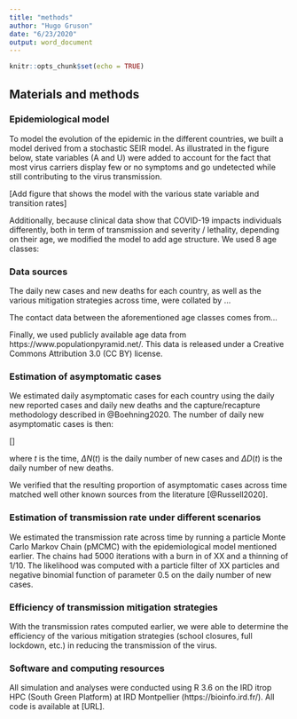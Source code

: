 ```yaml
---
title: "methods"
author: "Hugo Gruson"
date: "6/23/2020"
output: word_document
---
```


```r
knitr::opts_chunk$set(echo = TRUE)
```

## Materials and methods

### Epidemiological model

To model the evolution of the epidemic in the different countries, we built a
model derived from a stochastic SEIR model. As illustrated in the figure
below, state variables (A and U) were added to account for the fact that most
virus carriers display few or no symptoms and go undetected while still 
contributing to the virus transmission.

[Add figure that shows the model with the various state variable and transition
rates]

Additionally, because clinical data show that COVID-19 impacts individuals
differently, both in term of transmission and severity / lethality, depending on
their age, we modified the model to add age structure. We used 8 age classes:

### Data sources

The daily new cases and new deaths for each country, as well as the various
mitigation strategies across time, were collated by ...

The contact data between the aforementioned age classes comes from...

Finally, we used publicly available age data from 
https://www.populationpyramid.net/. This data is released under a Creative 
Commons Attribution 3.0 (CC BY) license.

### Estimation of asymptomatic cases

We estimated daily asymptomatic cases for each country using the daily new
reported cases and daily new deaths and the capture/recapture methodology
described in @Boehning2020. The number of daily new asymptomatic cases is then:

\[\frac{\Delta N(t)[\Delta N(t)-1]}{1+\max(0,\Delta N(t-1)-\Delta D(t))}\]

where $t$ is the time, $\Delta N(t)$ is the daily number of new cases and 
$\Delta D(t)$ is the daily number of new deaths.

We verified that the resulting proportion of asymptomatic cases across time
matched well other known sources from the literature [@Russell2020].

### Estimation of transmission rate under different scenarios

We estimated the transmission rate across time by running a particle Monte Carlo
Markov Chain (pMCMC) with the epidemiological model mentioned earlier. The
chains had 5000 iterations with a burn in of XX and a thinning of 1/10. The
likelihood was computed with a particle filter of XX particles and negative
binomial function of parameter 0.5 on the daily number of new cases.

### Efficiency of transmission mitigation strategies

With the transmission rates computed earlier, we were able to determine the 
efficiency of the various mitigation strategies (school closures, full lockdown,
etc.) in reducing the transmission of the virus.

### Software and computing resources

All simulation and analyses were conducted using R 3.6 on the IRD itrop HPC 
(South Green Platform) at IRD Montpellier (https://bioinfo.ird.fr/). All code
is available at [URL].

